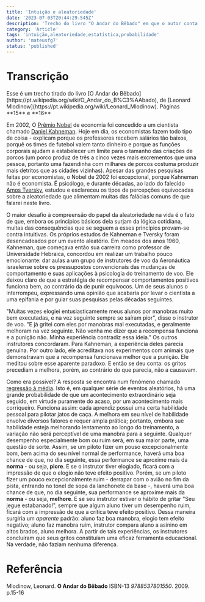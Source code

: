 ```yaml
---
title: 'Intuição e aleatoriedade'
date: '2023-07-03T20:44:29.545Z'
description: 'Trecho do livro "O Andar do Bêbado" em que o autor conta sobre a passagem de Daniel Kahneman como instrutor de um grupo de instrutores de voo e suas observações acerca do fenômeno estatístico "Regressão à Média"'
category: 'Article'
tags: 'intuição,aleatoriedade,estatística,probabilidade'
author: 'mateusfg7'
status: 'published'
---
```


# Transcrição

<Tip>
Esse é um trecho tirado do livro [O Andar do Bêbado](https://pt.wikipedia.org/wiki/O_Andar_do_B%C3%AAbado), de [Leonard Mlodinow](https://pt.wikipedia.org/wiki/Leonard_Mlodinow).
Páginas **15** e **16**
</Tip>

Em 2002, O [Prêmio Nobel](https://www.nobelprize.org/) de economia foi concedido a um cientista chamado [Daniel Kahneman](https://pt.wikipedia.org/wiki/Daniel_Kahneman). Hoje em dia, os economistas fazem todo tipo de coisa - explicam porque os professores recebem salários tão baixos, porquê os times de futebol valem tanto dinheiro e porque as funções corporais ajudam a estabelecer um limite para o tamanho das criações de porcos (um porco produz de três a cinco vezes mais excrementos que uma pessoa, portanto uma fazendinha com milhares de porcos costuma produzir mais detritos que as cidades vizinhas). Apesar das grandes pesquisas feitas por economistas, o Nobel de 2002 foi excepcional, porque Kahneman não é economista. É psicólogo, e durante décadas, ao lado do falecido [Amos Tversky](https://pt.wikipedia.org/wiki/Amos_Tversky), estudou e esclareceu os tipos de percepções equivocadas sobre a aleatoriedade que alimentam muitas das falácias comuns de que falarei neste livro.

O maior desafio à compreensão do papel da aleatoriedade na vida é o fato de que, embora os princípios básicos dela surjam da lógica cotidiana, muitas das consequências que se seguem a esses princípios provam-se contra intuitivas. Os próprios estudos de Kahneman e Tversky foram desencadeados por um evento aleatório. Em meados dos anos 1960, Kahneman, que começava então sua carreira como professor de Universidade Hebraica, concordou em realizar um trabalho pouco emocionante: dar aulas a um grupo de instrutores de voo da Aeronáutica israelense sobre os pressupostos convencionais das mudanças de comportamento e suas aplicações à psicologia do treinamento de voo. Ele deixou claro de que a estratégia de recompensar comportamentos positivos funciona bem, ao contrário da de punir equívocos. Um de seus alunos o interrompeu, expressando uma opinião que acabaria por levar o cientista a uma epifania e por guiar suas pesquisas pelas décadas seguintes.

"Muitas vezes elogiei entusiasticamente meus alunos por manobras muito bem executadas, e na vez seguinte sempre se saíram pior", disse o instrutor de voo. "E já gritei com eles por manobras mal executadas, e geralmente melhoram na vez seguinte. Não venha me dizer que a recompensa funciona e a punição não. Minha experiência contradiz essa ideia." Os outros instrutores concordaram. Para Kahneman, a experiência deles parecia genuína. Por outro lado, ele acreditava nos experimentos com animais que demonstravam que a recompensa funcionava melhor que a punição. Ele meditou sobre esse aparente paradoxo. E então se deu conta: os gritos precediam a melhora, porém, ao contrário do que parecia, não a causavam.

Como era possível? A resposta se encontra num fenômeno chamado [regressão à média](https://pt.wikipedia.org/wiki/Regress%C3%A3o_%C3%A0_m%C3%A9dia). Isto é, em qualquer série de eventos aleatórios, há uma grande probabilidade de que um acontecimento extraordinário seja seguido, em virtude puramente do acaso, por um acontecimento mais corriqueiro. Funciona assim: cada aprendiz possui uma certa habilidade pessoal para pilotar jatos de caça. A melhora em seu nível de habilidade envolve diversos fatores e requer ampla prática; portanto, embora sue habilidade esteja melhorando lentamento ao longo do treinamento, a variação não será perceptível de uma manobra para a seguinte.  Qualquer desempenho especialmente bom ou ruim será, em sua maior parte, uma questão de sorte. Assim, se um piloto fizer um pouso excepcionalmente bom, bem acima do seu nível normal de performance, haverá uma boa chance de que, no dia seguinte, essa performance se aproxime mais da **norma** - ou seja, **piore**. E se o instrutor tiver elogiado, ficará com a impressão de que o elogio não teve efeito positivo. Porém, se um piloto fizer um pouco excepcionalmente ruim - derrapar com o avião no fim da pista, entrando no tonel de sopa da lanchonete da base -, haverá uma boa chance de que, no dia seguinte, sua performance se aproxime mais da **norma** - ou seja, **melhore**.  E se seu instrutor estiver o hábito de gritar "Seu jegue estabanado!", sempre que algum aluno tiver um desempenho ruim, ficará com a impressão de que a crítica teve efeito positivo. Dessa maneira surgiria um _aparente_ padrão: aluno faz boa manobra, elogio tem efeito negativo; aluno faz manobra ruim, instrutor compara aluno a asinino em altos brados, aluno melhora. A partir de tais experiências, os instrutores concluíram que seus gritos constituíam uma eficaz ferramenta educacional. Na verdade, não faziam nenhuma diferença.

# Referência

Mlodinow, Leonard. **O Andar do Bêbado** ISBN-13 _9788537801550_. 2009. p.15-16
